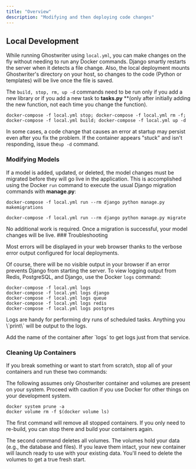 ```yaml
---
title: "Overview"
description: "Modifying and then deploying code changes"
---
```


## Local Development

While running Ghostwriter using `local.yml`, you can make changes on the fly without needing to run any Docker commands. Django smartly restarts the server when it detects a file change. Also, the local deployment mounts Ghostwriter's directory on your host, so changes to the code (Python or templates) will be live once the file is saved.

The `build, stop, rm, up -d` commands need to be run only if you add a new library or if you add a new task to **tasks.py**  **(only after initially adding the new function, not each time you change the function).

`docker-compose -f local.yml stop; docker-compose -f local.yml rm -f; docker-compose -f local.yml build; docker-compose -f local.yml up -d`

In some cases, a code change that causes an error at startup may persist even after you fix the problem. If the container appears "stuck" and isn't responding, issue the`up -d` command.

### Modifying Models

If a model is added, updated, or deleted, the model changes must be migrated before they will go live in the application. This is accomplished using the Docker `run` command to execute the usual Django migration commands with **manage.py**:

`docker-compose -f local.yml run --rm django python manage.py makemigrations`

`docker-compose -f local.yml run --rm django python manage.py migrate`

<Check>
No additional work is required. Once a migration is successful, your model changes will be live.
</Check>
### Troubleshooting

Most errors will be displayed in your web browser thanks to the verbose error output configured for local deployments.

Of course, there will be no visible output in your browser if an error prevents Django from starting the server. To view logging output from Redis, PostgreSQL, and Django, use the Docker `logs` command:

```log
docker-compose -f local.yml logs
docker-compose -f local.yml logs django
docker-compose -f local.yml logs queue
docker-compose -f local.yml logs redis
docker-compose -f local.yml logs postgres
```

<Check>
Logs are handy for performing dry runs of scheduled tasks. Anything you \`print\` will be output to the logs.
</Check>

Add the name of the container after \`logs\` to get logs just from that service.

### Cleaning Up Containers

If you break something or want to start from scratch, stop all of your containers and run these two commands:

<Warning>
The following assumes only Ghostwriter container and volumes are present on your system. Proceed with caution if you use Docker for other things on your development system.
</Warning>

```log
docker system prune -a
docker volume rm -f $(docker volume ls)
```

The first command will remove all stopped containers. If you only need to re-build, you can stop there and build your containers again.

The second command deletes all volumes. The volumes hold your data (e.g., the database and files). If you leave them intact, your new container will launch ready to use with your existing data. You'll need to delete the volumes to get a true fresh start.
